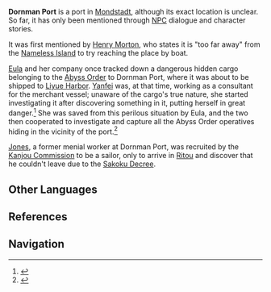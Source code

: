 {{Location Infobox
|image        = 
|type         = Not Accessible
|region       = Mondstadt
|area         = 
}}
'''Dornman Port''' is a port in [[Mondstadt]], although its exact location is unclear. So far, it has only been mentioned through [[NPC]] dialogue and character stories.

It was first mentioned by [[Henry Morton]], who states it is "too far away" from the [[Nameless Island]] to try reaching the place by boat.

[[Eula]] and her company once tracked down a dangerous hidden cargo belonging to the [[Abyss Order]] to Dornman Port, where it was about to be shipped to [[Liyue Harbor]]. [[Yanfei]] was, at that time, working as a consultant for the merchant vessel; unaware of the cargo's true nature, she started investigating it after discovering something in it, putting herself in great danger.<ref name="EulaAboutYanfei1">{{Ref/VO|Eula|About Yanfei: Encounter}}</ref> She was saved from this perilous situation by Eula, and the two then cooperated to investigate and capture all the Abyss Order operatives hiding in the vicinity of the port.<ref name="EulaStory3">{{Ref/CS|Eula|3}}</ref>

[[Jones]], a former menial worker at Dornman Port, was recruited by the [[Kanjou Commission]] to be a sailor, only to arrive in [[Ritou]] and discover that he couldn't leave due to the [[Sakoku Decree]].

==Other Languages==
{{Other Languages
|en      = Dornman Port
|en_lang = de
|en_tl   = Thornman Port
|zhs     = 荆夫港
|zhs_rm  = Jīngfū Gǎng
|zht     = 荊夫港
|zht_rm  = Jīngfū Gǎng
|zh_tl   = Thorn-man Port
|ja      = ドーンマンポート<ref name="EulaAboutYanfei1" /><ref name="EulaStory3" /><ref name="Jones">{{Ref/NPC|Jones}}</ref> / {{sic|荆|hide=1}}夫港<ref name="HenryMorton">{{Ref/NPC|Henry Morton}}</ref>
|ja_rm   = Doonman Pooto / Keifu-kou{{Assumed}}
|ja_tl   = 
|ko      = {{tt|형부항|荆夫港}}
|ko_rm   = Hyeongbu-hang
|ko_tl   = Thornman Port
|es      = Puerto de Dornman
|es_tl   = Dornman Port
|fr      = Port de Dornman
|fr_tl   = Dornman Port
|ru      = Терновый порт
|ru_tl   = Thorn Port
|th      = ท่าเรือ Dornman
|th_rm   = 
|th_tl   = 
|vi      = Cảng Dornman
|vi_tl   = Dornman Port
|de      = Dornmannshaven
|de_tl   = Thornman Port
|id      = Pelabuhan Dornman
|pt      = Porto de Dornman<ref name="EulaAboutYanfei1" /><ref name="HenryMorton" /> / Dirman Port<ref name="Jones" />
|pt_tl   = 
}}

==References==
{{Reflist}}

==Navigation==
{{Area Navbox|Mondstadt}}